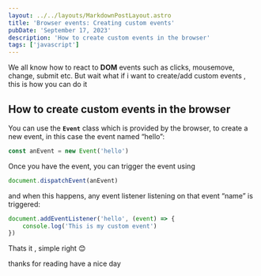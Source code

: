```yaml
---
layout: ../../layouts/MarkdownPostLayout.astro
title: 'Browser events: Creating custom events'
pubDate: 'September 17, 2023'
description: 'How to create custom events in the browser'
tags: ['javascript']
---
```


We all know how to react to **DOM** events such as clicks, mousemove, change, submit etc.
But wait what if i want to create/add custom events , this is how you can do it

## How to create custom events in the browser

You can use the **`Event`** class which is provided by the browser, to create a new event, in this case the event named “hello”:

```js
const anEvent = new Event('hello')
```

Once you have the event, you can trigger the event using

```js
document.dispatchEvent(anEvent)
```

and when this happens, any event listener listening on that event “name” is triggered:

```js
document.addEventListener('hello', (event) => {
	console.log('This is my custom event')
})
```

Thats it , simple right 😊

thanks for reading have a nice day
